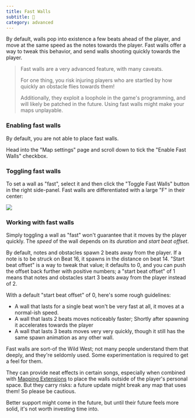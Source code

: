 ```yaml
---
title: Fast Walls
subtitle: 💨
category: advanced
---
```


By default, walls pop into existence a few beats ahead of the player, and move at the same speed as the notes towards the player. Fast walls offer a way to tweak this behavior, and send walls shooting quickly towards the player.

> Fast walls are a very advanced feature, with many caveats.
>
> For one thing, you risk injuring players who are startled by how quickly an obstacle flies towards them!
>
> Additionally, they exploit a loophole in the game's programming, and will likely be patched in the future. Using fast walls might make your maps unplayable.

### Enabling fast walls

By default, you are not able to place fast walls.

Head into the "Map settings" page and scroll down to tick the "Enable Fast Walls" checkbox.

### Toggling fast walls

To set a wall as "fast", select it and then click the "Toggle Fast Walls" button in the right side-panel. Fast walls are differentiated with a large "F" in their center:

![](./images/fast-walls.png)

### Working with fast walls

Simply toggling a wall as "fast" won't guarantee that it moves by the player quickly. The _speed_ of the wall depends on its _duration_ and _start beat offset_.

By default, notes and obstacles spawn 2 beats away from the player. If a note is to be struck on Beat 16, it spawns in the distance on beat 14. "Start beat offset" is a way to tweak that value; it defaults to 0, and you can push the offset back further with positive numbers; a "start beat offset" of 1 means that notes and obstacles start 3 beats away from the player instead of 2.

With a default "start beat offset" of 0, here's some rough guidelines:

- A wall that lasts for a single beat won't be very fast at all, it moves at a normal-ish speed.
- A wall that lasts 2 beats moves noticeably faster; Shortly after spawning it accelerates towards the player
- A wall that lasts 3 beats moves very very quickly, though it still has the same spawn animation as any other wall.

Fast walls are sort-of the Wild West; not many people understand them that deeply, and they're seldomly used. Some experimentation is required to get a feel for them.

They can provide neat effects in certain songs, especially when combined with [Mapping Extensions](/docs/mods#mapping-extensions) to place the walls outside of the player's personal space. But they carry risks: a future update might break any map that uses them! So please be cautious.

Better support might come in the future, but until their future feels more solid, it's not worth investing time into.
